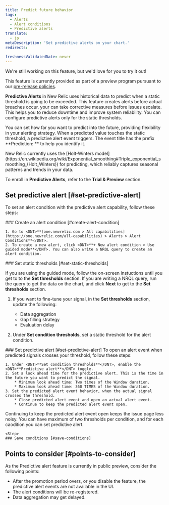 ```yaml
---
title: Predict future behavior
tags:
  - Alerts
  - Alert conditions
  - Predictive alerts
translate:
  - jp
metaDescription: 'Set predictive alerts on your chart.'
redirects:

freshnessValidatedDate: never
---
```

<Callout title="preview">
  We're still working on this feature, but we'd love for you to try it out!

  This feature is currently provided as part of a preview program pursuant to our [pre-release policies](/docs/licenses/license-information/referenced-policies/new-relic-pre-release-policy).
</Callout>

<DNT>**Predictive Alerts**</DNT> in New Relic uses historical data to predict when a static threshold is going to be exceeded. This feature creates alerts before actual breaches occur. your can take corrective measures before issues escalate. This helps you to reduce downtime and improve system reliability. You can configure predictive alerts only for the static thresholds.

You can set how far you want to predict into the future, providing flexibility in your alerting strategy. When a predicted value touches the static threshold, a predictive alert event triggers. The event title has the prefix **Prediction: ** to help you identify it.

<Callout variant="tip">
  New Relic currently uses the [Holt-Winters model](https://en.wikipedia.org/wiki/Exponential_smoothing#Triple_exponential_smoothing_(Holt_Winters)) for predicting, which reliably captures seasonal patterns and trends in your data.
</Callout>

To enroll in <DNT>**Predictive Alerts**</DNT>, refer to the **Trial & Preview** section.

## Set predictive alert [#set-predictive-alert]
To set an alert condition with the predictive alert capability, follow these steps:

<Steps>

  <Step>
    ### Create an alert condition [#create-alert-condition]

    1. Go to <DNT>**[one.newrelic.com > All capabilities](https://one.newrelic.com/all-capabilities) > Alerts > Alert Conditions**</DNT>.
    2. To create a new alert, click <DNT>**+ New alert condition > Use guided mode**</DNT>. You can also write a NRQL query to create an alert condition.
  </Step>

  <Step>
    ### Set static thresholds [#set-static-thresholds]

  If you are using the guided mode, follow the on-screen instuctions until you get to to the <DNT>**Set thresholds**</DNT> section. If you are writing a NRQL query, run the query to get the data on the chart, and click <DNT>**Next**</DNT> to get to the <DNT>**Set thresholds**</DNT> section.

  1. If you want to fine-tune your signal, in the <DNT>**Set thresholds**</DNT> section, update the following:
      * Data aggregation
      * Gap filling strategy
      * Evaluation delay

  2. Under <DNT>**Set condition thresholds**</DNT>, set a static threshold for the alert condition.


  </Step>

  <Step>
    ### Set predictive alert [#set-predictive-alert]
    To open an alert event when predicted signals crosses your threshold, follow these steps:

    1. Under <DNT>**Set condition thresholds**</DNT>, enable the <DNT>**Predictive alert**</DNT> toggle.
    2. Set a look ahead time for the predictive alert. This is the time in the future you want to predict the signal.
        * Minimum look ahead time: Two times of the Window duration.
        * Maximum look ahead time: 360 TIMES of the Window duration.
    3. Set the predicted alert event behavior, when the actual signal crosses the threshold.
        * Close predicted alert event and open an actual alert event.
        * Continue to keep the predicted alert event open.

<Callout variant="tip">
  Continuing to keep the predicted alert event open keeps the issue page less noisy.
</Callout>

<Callout variant="tip">
  You can have maximum of two thresholds per condition, and for each caodition you can set predictive alert.
</Callout>

  </Step>

    <Step>
    ### Save conditions [#save-conditions]
    

  </Step>

</Steps>

## Points to consider [#points-to-consider]
As the Predictive alert feature is currently in public preview, consider the following points:
* After the promotion period overs, or you disable the feature, the predictive alert events are not available in the UI.
* The alert conditions will be re-registered.
* Data aggregation may get delayed.